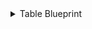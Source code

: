 <details>
<summary> Table Blueprint </summary>

```json showLineNumbers
{
  "identifier": "gcpBigQueryTable",
  "description": "This blueprint represents a GCP BigQuery table in our software catalog",
  "title": "BigQuery Table",
  "icon": "GoogleCloud",
  "schema": {
    "properties": {
      "location": {
        "title": "Location",
        "type": "string"
      },
      "createdTime": {
        "type": "string",
        "title": "Created Time",
        "format": "date-time"
      }
    },
    "required": []
  },
  "mirrorProperties": {},
  "calculationProperties": {},
  "aggregationProperties": {},
  "relations": {
    "project": {
      "title": "Project",
      "target": "gcpProject",
      "required": false,
      "many": false
    },
    "dataset": {
      "title": "Dataset",
      "target": "gcpBigQueryDataset",
      "required": false,
      "many": false
    }
  }
}
```

</details>
